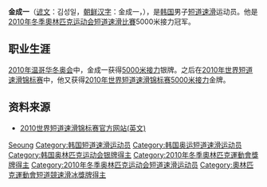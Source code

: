 {{MedalTableTop}}
{{MedalSport | 男子[[短道速滑|短道速滑]]}}
{{MedalCountry|{{KOR}}}}
{{MedalOlympic}}
{{MedalSilver | [[2010年冬季奧林匹克运动会|2010年温哥华]] | [[2010年冬季奧林匹克运动会短道速滑比賽|5000米接力]]}}
{{MedalCompetition | [[世界短道速滑锦标赛|世界锦标赛]]}}
{{MedalGold | [[2010年世界短道速滑锦标赛|2010年索菲亚]] | [[2010年世界短道速滑锦标赛|5000米接力]]}}
{{MedalCompetition | [[世界短道速滑团体锦标赛|世界团体锦标赛]]}}
{{MedalGold | [[世界短道速滑团体锦标赛|2010年博尔米奥]] | [[世界短道速滑团体锦标赛|团体]]}}
{{MedalCompetition | [[世界大学生运动会|世界大学生运动会]]}}
{{MedalSilver | [[2009年冬季世界大学生运动会|2009年哈尔滨]] | [[2009年冬季世界大学生运动会|1500米]]}}
{{MedalSilver | 2009年哈尔滨 | [[2009年冬季世界大学生运动会|3000米]]}}
{{MedalBronze | [[2011年冬季世界大学生运动会|2011年埃尔祖鲁姆]] | [[2011年冬季世界大学生运动会|1000米]]}}
{{MedalBronze | 2011年埃尔祖鲁姆 | [[2011年冬季世界大学生运动会|1000米]]}}
{{MedalBronze | 2009年哈尔滨 | [[2009年冬季世界大学生运动会|5000米接力]]}}
{{MedalBottom}}

'''金成一'''（[[谚文|谚文]]：김성일，[[朝鲜汉字|朝鲜汉字]]：金成一，{{bd|1990年|12月19日|catIdx=Kim Seoung-Il}}），是[[韩国|韩国]]男子[[短道速滑|短道速滑]]运动员。他是[[2010年冬季奧林匹克运动会短道速滑比賽|2010年冬季奧林匹克运动会短道速滑比賽]]5000米接力冠军。

==职业生涯==
[[2010年冬季奥林匹克运动会|2010年温哥华冬奥会]]中，金成一获得[[2010年冬季奥林匹克运动会|5000米接力]]银牌。之后在[[2010年世界短道速滑锦标赛|2010年世界短道速滑锦标赛]]中，他又获得[[2010年世界短道速滑锦标赛|2010年世界短道速滑锦标赛5000米接力]]金牌。

==资料来源==
* [https://web.archive.org/web/20100311142158/http://www.2010wstssc-sofia.com/ 2010世界短道速滑锦标赛官方网站(英文)]

{{DEFAULTSORT:Kim Seoung-Il}}
[[Category:金姓|Seoung]]
[[Category:韩国短道速滑运动员|Category:韩国短道速滑运动员]]
[[Category:韩国奥运短道速滑运动员|Category:韩国奥运短道速滑运动员]]
[[Category:韩国奥林匹克运动会银牌得主|Category:韩国奥林匹克运动会银牌得主]]
[[Category:2010年冬季奧林匹克運動會獎牌得主|Category:2010年冬季奧林匹克運動會獎牌得主]]
[[Category:2010年冬季奥林匹克运动会短道速滑运动员|Category:2010年冬季奥林匹克运动会短道速滑运动员]]
[[Category:奧林匹克運動會短道競速滑冰獎牌得主|Category:奧林匹克運動會短道競速滑冰獎牌得主]]